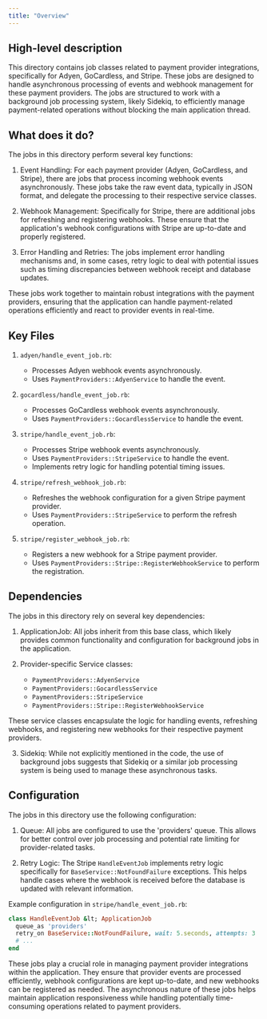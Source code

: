 ```yaml
---
title: "Overview"
---
```


## High-level description

This directory contains job classes related to payment provider integrations, specifically for Adyen, GoCardless, and Stripe. These jobs are designed to handle asynchronous processing of events and webhook management for these payment providers. The jobs are structured to work with a background job processing system, likely Sidekiq, to efficiently manage payment-related operations without blocking the main application thread.

## What does it do?

The jobs in this directory perform several key functions:

1. Event Handling: For each payment provider (Adyen, GoCardless, and Stripe), there are jobs that process incoming webhook events asynchronously. These jobs take the raw event data, typically in JSON format, and delegate the processing to their respective service classes.

2. Webhook Management: Specifically for Stripe, there are additional jobs for refreshing and registering webhooks. These ensure that the application's webhook configurations with Stripe are up-to-date and properly registered.

3. Error Handling and Retries: The jobs implement error handling mechanisms and, in some cases, retry logic to deal with potential issues such as timing discrepancies between webhook receipt and database updates.

These jobs work together to maintain robust integrations with the payment providers, ensuring that the application can handle payment-related operations efficiently and react to provider events in real-time.

## Key Files

1. `adyen/handle_event_job.rb`:
   - Processes Adyen webhook events asynchronously.
   - Uses `PaymentProviders::AdyenService` to handle the event.

2. `gocardless/handle_event_job.rb`:
   - Processes GoCardless webhook events asynchronously.
   - Uses `PaymentProviders::GocardlessService` to handle the event.

3. `stripe/handle_event_job.rb`:
   - Processes Stripe webhook events asynchronously.
   - Uses `PaymentProviders::StripeService` to handle the event.
   - Implements retry logic for handling potential timing issues.

4. `stripe/refresh_webhook_job.rb`:
   - Refreshes the webhook configuration for a given Stripe payment provider.
   - Uses `PaymentProviders::StripeService` to perform the refresh operation.

5. `stripe/register_webhook_job.rb`:
   - Registers a new webhook for a Stripe payment provider.
   - Uses `PaymentProviders::Stripe::RegisterWebhookService` to perform the registration.

## Dependencies

The jobs in this directory rely on several key dependencies:

1. ApplicationJob: All jobs inherit from this base class, which likely provides common functionality and configuration for background jobs in the application.

2. Provider-specific Service classes:
   - `PaymentProviders::AdyenService`
   - `PaymentProviders::GocardlessService`
   - `PaymentProviders::StripeService`
   - `PaymentProviders::Stripe::RegisterWebhookService`

These service classes encapsulate the logic for handling events, refreshing webhooks, and registering new webhooks for their respective payment providers.

3. Sidekiq: While not explicitly mentioned in the code, the use of background jobs suggests that Sidekiq or a similar job processing system is being used to manage these asynchronous tasks.

## Configuration

The jobs in this directory use the following configuration:

1. Queue: All jobs are configured to use the 'providers' queue. This allows for better control over job processing and potential rate limiting for provider-related tasks.

2. Retry Logic: The Stripe `HandleEventJob` implements retry logic specifically for `BaseService::NotFoundFailure` exceptions. This helps handle cases where the webhook is received before the database is updated with relevant information.

Example configuration in `stripe/handle_event_job.rb`:

```ruby
class HandleEventJob &lt; ApplicationJob
  queue_as 'providers'
  retry_on BaseService::NotFoundFailure, wait: 5.seconds, attempts: 3
  # ...
end
```

These jobs play a crucial role in managing payment provider integrations within the application. They ensure that provider events are processed efficiently, webhook configurations are kept up-to-date, and new webhooks can be registered as needed. The asynchronous nature of these jobs helps maintain application responsiveness while handling potentially time-consuming operations related to payment providers.